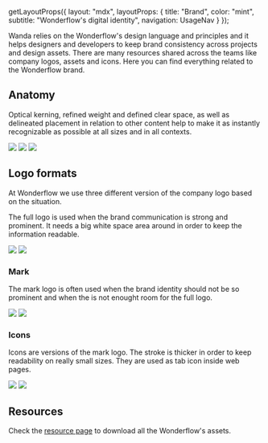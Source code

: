 
  getLayoutProps({
    layout: "mdx",
    layoutProps: {
      title: "Brand",
      color: "mint",
      subtitle:
        "Wonderflow's digital identity",
      navigation: UsageNav
    }
  });

Wanda relies on the Wonderflow's design language and principles and it helps designers and developers to keep brand consistency across projects and design assets. There are many resources shared across the teams like company logos, assets and icons. Here you can find everything related to the Wonderflow brand.

## Anatomy

Optical kerning, refined weight and defined clear space, as well as delineated placement in relation to other content help to make it as instantly recognizable as possible at all sizes and in all contexts.


<Grid columnGap={24} rowGap={24} filling="fit">
  <GridItem>
    <img
      loading="lazy"
      decoding="async"
      src="https://wonderimages.gumlet.io/logos/wonderflow/light/mark.svg?format=webp&q=100&enlarge=true&bg=000000&tint=A7E2FF&mode=fill&w=300&h=300"
    />
    </GridItem>
    <GridItem>
    <img
      loading="lazy"
      decoding="async"
      src="https://wonderimages.gumlet.io/logos/wonderflow/light/mark.svg?format=webp&q=100&enlarge=true&bg=000000&tint=DBA0DD&mode=fill&w=300&h=300"
    />
    </GridItem>
    <GridItem>
    <img
      loading="lazy"
      decoding="async"
      src="https://wonderimages.gumlet.io/logos/wonderflow/light/mark.svg?format=webp&q=100&enlarge=true&bg=000000&tint=8FF0B7&mode=fill&w=300&h=300"
    />
    </GridItem>
</Grid>

## Logo formats

At Wonderflow we use three different version of the company logo based on the situation.

The full logo is used when the brand communication is strong and prominent. It needs a big white space area around in order to keep the information readable.

<Stack direction="row" columnGap={24}>
    <img
      loading="lazy"
      decoding="async"
      src="https://wonderimages.gumlet.io/logos/wonderflow/light/full.svg?format=webp&q=100&enlarge=true&pad=300,700,300,700&bg=f2f2f2&w=300&dpr=3"
    />
    <img
      loading="lazy"
      decoding="async"
      src="https://wonderimages.gumlet.io/logos/wonderflow/dark/full.svg?format=webp&q=100&enlarge=true&pad=300,700,300,700&bg=1F2227&w=300&dpr=3"
    />
</Stack>

### Mark

The mark logo is often used when the brand identity should not be so prominent and when the is not enought room for the full logo.

<Stack direction="row" columnGap={24}>
    <img
      loading="lazy"
      decoding="async"
      src="https://wonderimages.gumlet.io/logos/wonderflow/light/mark.svg?format=webp&q=100&enlarge=true&pad=300,700,300,700&bg=f2f2f2&w=300&dpr=3"
    />
    <img
      loading="lazy"
      decoding="async"
      src="https://wonderimages.gumlet.io/logos/wonderflow/light/mark.svg?format=webp&q=100&enlarge=true&pad=300,700,300,700&bg=1F2227&w=300&dpr=3"
    />
</Stack>

### Icons

Icons are versions of the mark logo. The stroke is thicker in order to keep readability on really small sizes. They are used as tab icon inside web pages.

<Stack direction="row" columnGap={24}>
    <img
      loading="lazy"
      decoding="async"
      src="https://wonderimages.gumlet.io/logos/wonderflow/light/icon.svg?format=webp&q=100&mask=ellipse&bg=f2f2f2&w=300&dpr=3"
    />
    <img
      loading="lazy"
      decoding="async"
      src="https://wonderimages.gumlet.io/logos/wonderflow/light/icon.svg?format=webp&q=100&mask=ellipse&bg=1F2227&w=300&dpr=3"
    />
</Stack>

## Resources

Check the [resource page](/resources) to download all the Wonderflow's assets.
